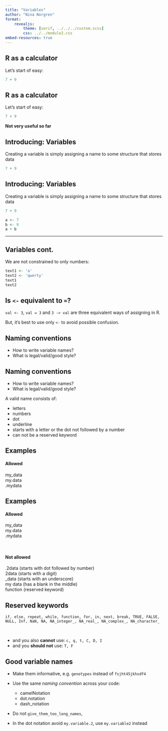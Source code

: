 ```yaml
---
title: "Variables"
author: "Nina Norgren"
format: 
    revealjs:
        theme: [serif, ../../../custom.scss]
        css: ../../module2.css
embed-resources: true
---
```


## R as a calculator

Let's start of easy:

```r
7 + 9
```

## R as a calculator

Let's start of easy:

```r
7 + 9
```
**Not very useful so far**


## Introducing: Variables

Creating a variable is simply assigning a name to some structure that stores data

```r
7 + 9
```

## Introducing: Variables

Creating a variable is simply assigning a name to some structure that stores data

```r
7 + 9
```
```r
a <- 7
b <- 9
a + b
```

---
## Variables cont.

We are not constrained to only numbers:

```r
text1 <- 'a'
text2 <- 'qwerty'
text1  
text2
```

## Is `<-` equivalent to `=`?

`val <- 3`, `val = 3` and `3 -> val` are three equivalent ways of assigning in R. 

But, it's best to use only `<-` to avoid possible confusion.


## Naming conventions

- How to write variable names?
- What is legal/valid/good style?

## Naming conventions

- How to write variable names?
- What is legal/valid/good style?

A valid name consists of:  

- letters
- numbers
- dot
- underline
- starts with a letter or the dot not followed by a number
- can not be a reserved keyword

## Examples

#### Allowed
my_data  
my.data  
.mydata  

## Examples

#### Allowed
my_data  
my.data  
.mydata  

<br>

#### Not allowed
.2data (starts with dot followed by number)  
2data (starts with a digit)  
_data (starts with an underscore)  
my data (has a blank in the middle)  
function (reserved keyword)  

## Reserved keywords

```
if, else, repeat, while, function, for, in, next, break, TRUE, FALSE, NULL, Inf, NaN, NA, NA_integer_, NA_real_, NA_complex_, NA_character_
```
<br>

- and you also **cannot** use: `c, q, t, C, D, I`
- and you **should not** use: `T, F`

## Good variable names

- Make them informative, e.g. `genotypes` instead of `fsjht45jkhsdf4`
- Use the same *naming convention* across your code:
  - camelNotation
  - dot.notation
  - dash_notation

- Do not `give_them_too_long_names`,

- In the dot notation avoid `my.variable.2`, use `my.variable2` instead